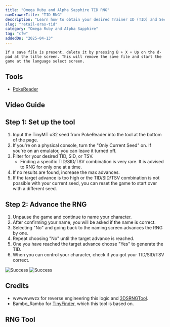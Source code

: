 ```yaml
---
title: "Omega Ruby and Alpha Sapphire TID RNG"
navDrawerTitle: "TID RNG"
description: "Learn how to obtain your desired Trainer ID (TID) and Secret ID (SID) combo in Omega Ruby and Alpha Sapphire."
slug: "retail-oras-tid"
category: "Omega Ruby and Alpha Sapphire"
tag: "cfw"
addedOn: "2025-04-13"
---
```


```
If a save file is present, delete it by pressing B + X + Up on the d-pad at the title screen. This will remove the save file and start the game at the language select screen.
```

## Tools

- [PokeReader](/install-pokereader)

## Video Guide

<YouTubeVideo id="RuwwNFSqIIE" />

## Step 1: Set up the tool

1. Input the TinyMT u32 seed from PokeReader into the tool at the bottom of the page.
2. If you're on a physical console, turn the "Only Current Seed" on. If you're on an emulator, you can leave it turned off.
3. Filter for your desired TID, SID, or TSV.
   - Finding a specific TID/SID/TSV combination is very rare. It is advised to RNG for only one at a time.
4. If no results are found, increase the max advances.
5. If the target advance is too high or the TID/SID/TSV combination is not possible with your current seed, you can reset the game to start over with a different seed.

## Step 2: Advance the RNG

1. Unpause the game and continue to name your character.
2. After confirming your name, you will be asked if the name is correct.
3. Selecting "No" and going back to the naming screen advances the RNG by one.
4. Repeat choosing "No" until the target advance is reached.
5. One you have reached the target advance choose "Yes" to generate the TID.
6. When you can control your character, check if you got your TID/SID/TSV correct.

![Success](/images/OmegaRuby-AlphaSapphire/TID/Success.png)
![Success](/images/OmegaRuby-AlphaSapphire/TID/Success-2.png)

## Credits

- wwwwwwzx for reverse engineering this logic and [3DSRNGTool](https://github.com/wwwwwwzx/3DSRNGTool).
- Bambo_Rambo for [TinyFinder](https://github.com/Bambo-Rambo/TinyFinder), which this tool is based on.

## RNG Tool

<OrasId />
